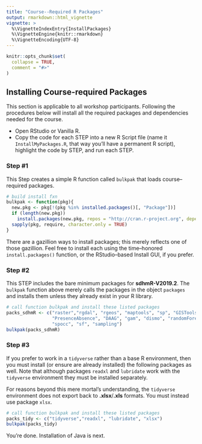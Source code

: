 ```yaml
---
title: "Course--Required R Packages"
output: rmarkdown::html_vignette
vignette: >
  %\VignetteIndexEntry{InstallPackages}
  %\VignetteEngine{knitr::rmarkdown}
  %\VignetteEncoding{UTF-8}
---
```


```r
knitr::opts_chunk$set(
  collapse = TRUE,
  comment = "#>"
)
```

## Installing Course-required Packages

This section is applicable to all workshop participants. Following the procedures below will install all the required packages and dependencies needed for the course.

* Open RStudio or Vanilla R.
* Copy the code for each STEP into a new R Script file (name it `InstallMyPackages.R`, that way you'll have a permanent R script), highlight the code by STEP, and run each STEP.

### Step #1

This Step creates a simple R function called `bulkpak` that loads course--required packages.

```r
# build install fxn
bulkpak <- function(pkg){
  new.pkg <- pkg[!(pkg %in% installed.packages()[, "Package"])]
  if (length(new.pkg)) 
    install.packages(new.pkg, repos = "http://cran.r-project.org", dependencies = TRUE)
  sapply(pkg, require, character.only = TRUE)
}
```

There are a gazillion ways to install packages; this merely reflects one of those gazillion. Feel free to install each using the time--honored `install.packages()` function, or the RStudio--based Install GUI, if you prefer.

### Step #2

This STEP includes the bare minimum packages for **sdhmR-V2019.2**.  The `bulkpak` function above merely calls the packages in the object `packages` and installs them unless they already exist in your R library.

```r
# call function bulkpak and install these listed packages
packs_sdhmR <- c("raster","rgdal", "rgeos", "maptools", "sp", "GISTools", 
                 "PresenceAbsence", "DAAG", "gam", "dismo", "randomForest", "gbm", 
                 "spocc", "sf", "sampling")
bulkpak(packs_sdhmR)
```

### Step #3

If you prefer to work in a `tidyverse` rather than a base R environment, then you must install (or ensure are already installed) the following packages as well.  Note that although packages `readxl` and `lubridate` work with the `tidyverse` environment they must be installed separately.  

For reasons beyond this mere mortal's understanding, the `tidyverse` environment does not export back to **.xlsx**/**.xls** formats.  You must instead use package `xlsx`.

```r
# call function bulkpak and install these listed packages
packs_tidy <- c("tidyverse","readxl", "lubridate", "xlsx")
bulkpak(packs_tidy)
```

You're done.  Installation of Java is next.
